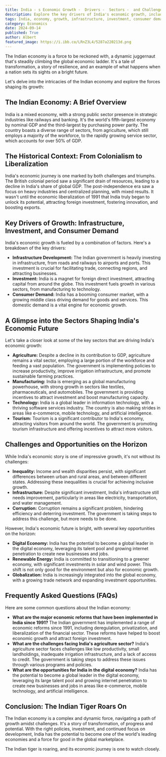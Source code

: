 ```yaml
---
title: India - s Economic Growth -  Drivers -  Sectors -  and Challenges
description: Explore the key drivers of India's economic growth, including infrastructure development, investment, and consumer demand. Discover the sectors shaping its future and the challenges it faces, like inequality and corruption. Learn about India's potential in the digital economy and its commitment to a greener future.
tags: India, economy, growth, infrastructure, investment, consumer demand, agriculture, manufacturing, technology, tourism, digital economy, renewable energy, globalization, challenges, opportunities
category: Economics
date: 2024-09-14
published: True
author: Albert
featured_image: https://i.ibb.co/LRnZ3L4/5287a220213d.png
---
```



The Indian economy is a force to be reckoned with, a dynamic juggernaut that's steadily climbing the global economic ladder. It's a tale of transformation, a story of resilience, and an example of what happens when a nation sets its sights on a bright future. 

Let's delve into the intricacies of the Indian economy and explore the forces shaping its growth:

## The Indian Economy: A Brief Overview

India is a mixed economy, with a strong public sector presence in strategic industries like railways and banking. It's the world's fifth-largest
economy by nominal GDP and the third-largest by purchasing power parity. The country boasts a diverse range of sectors, from
agriculture, which still employs a majority of the workforce, to the rapidly growing service sector, which accounts for over 50% of
GDP.

## The Historical Context: From Colonialism to Liberalization

India's economic journey is one marked by both challenges and triumphs. The British colonial period saw a significant drain of
resources, leading to a decline in India's share of global GDP. The post-independence era saw a focus on heavy industries and
centralized planning, with mixed results. It wasn't until the economic liberalization of 1991 that India truly began to unlock its potential,
attracting foreign investment, fostering innovation, and boosting exports.

## Key Drivers of Growth: Infrastructure, Investment, and Consumer Demand

India's economic growth is fueled by a combination of factors. Here's a breakdown of the key drivers:

* **Infrastructure Development:** The Indian government is heavily investing in infrastructure, from roads and railways to airports
and ports. This investment is crucial for facilitating trade, connecting regions, and attracting businesses.
* **Investment:** India is a magnet for foreign direct investment, attracting capital from around the globe. This investment fuels
growth in various sectors, from manufacturing to technology.
* **Consumer Demand:** India has a booming consumer market, with a growing middle class driving demand for goods and services.
This domestic demand is a vital engine for economic growth.

## A Glimpse into the Sectors Shaping India's Economic Future

Let's take a closer look at some of the key sectors that are driving India's economic growth:

* **Agriculture:** Despite a decline in its contribution to GDP, agriculture remains a vital sector, employing a large portion of the
workforce and feeding a vast population. The government is implementing policies to increase productivity, improve irrigation
infrastructure, and promote sustainable farming practices.
* **Manufacturing:** India is emerging as a global manufacturing powerhouse, with strong growth in sectors like textiles,
pharmaceuticals, and automobiles. The government is providing incentives to attract investment and boost manufacturing
capacity.
* **Technology:** India is a global leader in information technology, with a thriving software services industry. The country is
also making strides in areas like e-commerce, mobile technology, and artificial intelligence.
* **Tourism:** Tourism is a significant contributor to India's economy, attracting visitors from around the world. The government
is promoting tourism infrastructure and offering incentives to attract more visitors.

## Challenges and Opportunities on the Horizon

While India's economic story is one of impressive growth, it's not without its challenges:

* **Inequality:** Income and wealth disparities persist, with significant differences between urban and rural areas, and between
different states. Addressing these inequalities is crucial for achieving inclusive growth.
* **Infrastructure:** Despite significant investment, India's infrastructure still needs improvement, particularly in areas like
electricity, transportation, and water management.
* **Corruption:** Corruption remains a significant problem, hindering efficiency and deterring investment. The government is
taking steps to address this challenge, but more needs to be done.

However, India's economic future is bright, with several key opportunities on the horizon:

* **Digital Economy:** India has the potential to become a global leader in the digital economy, leveraging its talent pool and
growing internet penetration to create new businesses and jobs.
* **Renewable Energy:** India is committed to transitioning to a greener economy, with significant investments in solar and
wind power. This shift is not only good for the environment but also for economic growth.
* **Globalization:** India is increasingly integrated into the global economy, with a growing trade network and expanding
investment opportunities.

## Frequently Asked Questions (FAQs) 

Here are some common questions about the Indian economy:

* **What are the major economic reforms that have been implemented in India since 1991?**
  The Indian government has implemented a range of economic reforms since 1991, including deregulation, privatization,
  and liberalization of the financial sector. These reforms have helped to boost economic growth and attract foreign
  investment.
* **What are the challenges facing India's agriculture sector?**
  India's agriculture sector faces challenges like low productivity, small landholdings, inadequate irrigation infrastructure,
  and a lack of access to credit. The government is taking steps to address these issues through various programs
  and policies.
* **What are the opportunities for India in the digital economy?**
  India has the potential to become a global leader in the digital economy, leveraging its large talent pool and growing
  internet penetration to create new businesses and jobs in areas like e-commerce, mobile technology, and
  artificial intelligence.

## Conclusion: The Indian Tiger Roars On

The Indian economy is a complex and dynamic force, navigating a path of growth amidst challenges. It's a story of
transformation, of progress and potential. With the right policies, investment, and continued focus on development, India has the
potential to become one of the world's leading economies and a force for good in the global marketplace.

The Indian tiger is roaring, and its economic journey is one to watch closely.